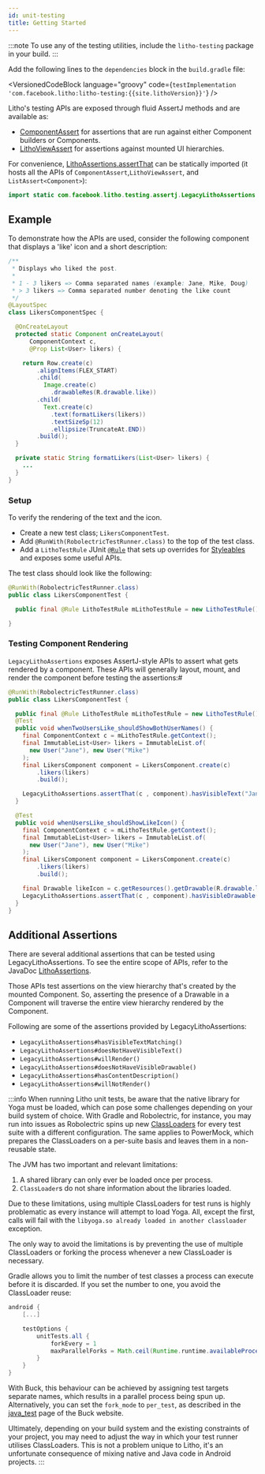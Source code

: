 ```yaml
---
id: unit-testing
title: Getting Started
---
```



:::note
To use any of the testing utilities, include the `litho-testing` package in your build.
:::

Add the following lines to the `dependencies` block in the `build.gradle` file:

<VersionedCodeBlock language="groovy" code={`
testImplementation 'com.facebook.litho:litho-testing:{{site.lithoVersion}}'
`} />

Litho's testing APIs are exposed through fluid AssertJ methods and are available as:

*  [ComponentAssert](pathname:///javadoc/com/facebook/litho/testing/assertj/ComponentAssert.html) for assertions that are run against either Component builders or Components.
* [LithoViewAssert](pathname:///javadoc/com/facebook/litho/testing/assertj/LithoViewAssert.html) for assertions against mounted UI hierarchies.

For convenience, [LithoAssertions.assertThat](pathname:///javadoc/com/facebook/litho/testing/assertj/LithoAssertions.html) can be statically imported (it hosts all the APIs of `ComponentAssert`,`LithoViewAssert`, and `ListAssert<Component>`):

```java
import static com.facebook.litho.testing.assertj.LegacyLithoAssertions.assertThat;
```

## Example

To demonstrate how the APIs are used, consider the following component that displays a 'like' icon and a short description:

```java
/**
 * Displays who liked the post.
 *
 * 1 - 3 likers => Comma separated names (example: Jane, Mike, Doug)
 * > 3 likers => Comma separated number denoting the like count
 */
@LayoutSpec
class LikersComponentSpec {

  @OnCreateLayout
  protected static Component onCreateLayout(
      ComponentContext c,
      @Prop List<User> likers) {

    return Row.create(c)
        .alignItems(FLEX_START)
        .child(
          Image.create(c)
            .drawableRes(R.drawable.like))
        .child(
          Text.create(c)
            .text(formatLikers(likers))
            .textSizeSp(12)
            .ellipsize(TruncateAt.END))
        .build();
  }

  private static String formatLikers(List<User> likers) {
    ...
  }
}
```

### Setup

To verify the rendering of the text and the icon.

* Create a new test class; `LikersComponentTest`.
* Add `@RunWith(RobolectricTestRunner.class)` to the top of the test class.
* Add a `LithoTestRule` JUnit [`@Rule`](https://github.com/junit-team/junit4/wiki/Rules) that sets up overrides for [Styleables](https://developer.android.com/reference/android/R.styleable.html)
and exposes some useful APIs.

The test class should look like the following:

```java
@RunWith(RobolectricTestRunner.class)
public class LikersComponentTest {

  public final @Rule LithoTestRule mLithoTestRule = new LithoTestRule();

}
```

### Testing Component Rendering

`LegacyLithoAssertions` exposes AssertJ-style APIs to assert what gets rendered by a component. These APIs will generally layout, mount, and render the component before testing the assertions:#

```java
@RunWith(RobolectricTestRunner.class)
public class LikersComponentTest {

  public final @Rule LithoTestRule mLithoTestRule = new LithoTestRule();
  @Test
  public void whenTwoUsersLike_shouldShowBothUserNames() {
    final ComponentContext c = mLithoTestRule.getContext();
    final ImmutableList<User> likers = ImmutableList.of(
      new User("Jane"), new User("Mike")
    );
    final LikersComponent component = LikersComponent.create(c)
        .likers(likers)
        .build();

    LegacyLithoAssertions.assertThat(c , component).hasVisibleText("Jane, Mike");
  }

  @Test
  public void whenUsersLike_shouldShowLikeIcon() {
    final ComponentContext c = mLithoTestRule.getContext();
    final ImmutableList<User> likers = ImmutableList.of(
      new User("Jane"), new User("Mike")
    );
    final LikersComponent component = LikersComponent.create(c)
        .likers(likers)
        .build();

    final Drawable likeIcon = c.getResources().getDrawable(R.drawable.like);
    LegacyLithoAssertions.assertThat(c , component).hasVisibleDrawable(likeIcon);
  }
}
```

## Additional Assertions

There are several additional assertions that can be tested using LegacyLithoAssertions. To see the entire scope of APIs, refer to the JavaDoc [LithoAssertions](pathname:///javadoc/com/facebook/litho/testing/assertj/LithoAssertions.html).

Those APIs test assertions on the view hierarchy that's created by the mounted Component. So, asserting the presence of a Drawable in a Component will traverse the entire view hierarchy rendered by the Component.

Following are some of the assertions provided by LegacyLithoAssertions:

* `LegacyLithoAssertions#hasVisibleTextMatching()`
* `LegacyLithoAssertions#doesNotHaveVisibleText()`
* `LegacyLithoAssertions#willRender()`
* `LegacyLithoAssertions#doesNotHaveVisibleDrawable()`
* `LegacyLithoAssertions#hasContentDescription()`
* `LegacyLithoAssertions#willNotRender()`

:::info
When running Litho unit tests, be aware that the native library for Yoga must be loaded, which can pose some challenges depending on your build system of choice. With Gradle and
Robolectric, for instance, you may run into issues as Robolectric spins up new [ClassLoaders](https://docs.oracle.com/javase/7/docs/api/java/lang/ClassLoader.html)
for every test suite with a different configuration. The same applies to PowerMock, which prepares the ClassLoaders on a per-suite basis and leaves them in a non-reusable state.

The JVM has two important and relevant limitations:

1. A shared library can only ever be loaded once per process.
2. `ClassLoader`s do not share information about the libraries loaded.

Due to these limitations, using multiple ClassLoaders for test runs is highly problematic as every instance will attempt to load Yoga.  All, except the first, calls will fail with the `libyoga.so already loaded in another classloader` exception.

The only way to avoid the limitations is by preventing the use of multiple ClassLoaders or forking the process whenever a new ClassLoader is necessary.

Gradle allows you to limit the number of test classes a process can execute before it is discarded. If you set the number to one, you avoid the ClassLoader reuse:

```groovy
android {
    [...]

    testOptions {
        unitTests.all {
            forkEvery = 1
            maxParallelForks = Math.ceil(Runtime.runtime.availableProcessors() * 1.5)
        }
    }
}
```

With Buck, this behaviour can be achieved by assigning test targets separate names, which results in a parallel process being spun up. Alternatively, you can
set the `fork_mode` to `per_test`, as described in the [java_test](https://buckbuild.com/rule/java_test.html#fork_mode) page of the Buck website.

Ultimately, depending on your build system and the existing constraints of your project, you may need to adjust the way in which your test runner utilises
ClassLoaders. This is not a problem unique to Litho, it's an unfortunate consequence of mixing native and Java code in Android projects.
:::
